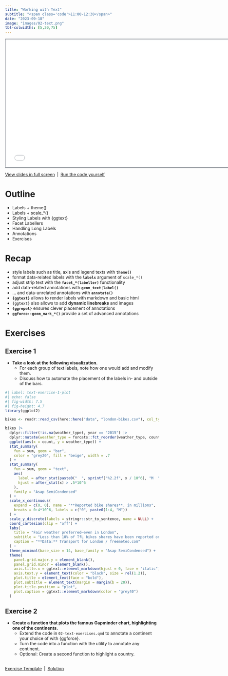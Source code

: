 ```yaml
---
title: "Working with Text"
subtitle: "<span class='code'>11:00-12:30</span>"
date: "2023-09-18"
image: "images/02-text.png"
tbl-colwidths: [5,20,75]
---
```


```{=html}
<iframe class="slide-deck" src="../materials/02-text.html" height="420" width="747" style="border: 1px solid #2e3846;"></iframe>
```

<a href='../materials/02-text.html' target="_blank">View slides in full screen</a>&ensp;|&ensp;<a href='../materials/scripts/02-text.R' target="_blank">Run the code yourself</a>


# Outline

-   Labels + theme()
-   Labels + scale_*()
-   Styling Labels with {ggtext}
-   Facet Labellers
-   Handling Long Labels
-   Annotations
-   Exercises


# Recap

::: recap
-   style labels such as title, axis and legend texts with **`theme()`**
-   format data-related labels with the **`labels`** argument of `scale_*()`
-   adjust strip text with the **`facet_*(labeller)`** functionality
-   add data-related annotations with **`geom_text|label()`**
-   ... and data-unrelated annotations with **`annotate()`**
-   **`{ggtext}`** allows to render labels with markdown and basic html
-   `{ggtext}` also allows to add **dynamic linebreaks** and images
-   **`{ggrepel}`** ensures clever placement of annotations
-   **`ggforce::geom_mark_*()`** provide a set of advanced annotations
:::


# Exercises

## Exercise 1

::: question
-  **Take a look at the following visualization.**
   -  For each group of text labels, note how one would add and modify them.
   -  Discuss how to automate the placement of the labels in- and outside of the bars.

```r
#| label: text-exercise-1-plot
#| echo: false
#| fig-width: 7.5
#| fig-height: 4.7
library(ggplot2)

bikes <- readr::read_csv(here::here("data", "london-bikes.csv"), col_types = "Dcfffilllddddc")

bikes |> 
  dplyr::filter(!is.na(weather_type), year == "2015") |> 
  dplyr::mutate(weather_type = forcats::fct_reorder(weather_type, count, .fun = sum)) |> 
  ggplot(aes(x = count, y = weather_type)) +
  stat_summary(
    fun = sum, geom = "bar",
    color = "grey20", fill = "beige", width = .7
  ) +
  stat_summary(
    fun = sum, geom = "text", 
    aes(
      label = after_stat(paste0("  ", sprintf("%2.2f", x / 10^6), "M  ")),
      hjust = after_stat(x) > .5*10^6
    ),
    family = "Asap SemiCondensed"
  ) +
  scale_x_continuous(
    expand = c(0, 0), name = "**Reported bike shares**, in millions",
    breaks = 0:4*10^6, labels = c("0", paste0(1:4, "M"))
  ) +
  scale_y_discrete(labels = stringr::str_to_sentence, name = NULL) +
  coord_cartesian(clip = "off") +
  labs(
    title = "Fair weather preferred—even in London",
    subtitle = "Less than 10% of TfL bikes shares have been reported on rainy, cloudy, or snowy days in 2015.",
    caption = "**Data:** Transport for London / freemeteo.com"
  ) +
  theme_minimal(base_size = 14, base_family = "Asap SemiCondensed") +
  theme(
    panel.grid.major.y = element_blank(),
    panel.grid.minor = element_blank(),
    axis.title.x = ggtext::element_markdown(hjust = 0, face = "italic"),
    axis.text.y = element_text(color = "black", size = rel(1.2)),
    plot.title = element_text(face = "bold"),
    plot.subtitle = element_text(margin = margin(b = 20)),
    plot.title.position = "plot",
    plot.caption = ggtext::element_markdown(color = "grey40")
  )
```
:::
   
## Exercise 2

::: question
-  **Create a function that plots the famous Gapminder chart, highlighting one of the continents.**
   -  Extend the code in `02-text-exercises.qmd` to annotate a continent your choice of with {ggforce}.
   -  Turn the code into a function with the utility to annotate any continent.
   -  Optional: Create a second function to highlight a country.
:::

<br>
<a href='https://github.com/posit-conf-2023/dataviz-ggplot2/blob/main/materials/exercises/02-text-exercises.qmd' target="_blank">Exercise Template</a>&ensp;|&ensp;<a href='../materials/solutions/02-text-solutions.html' target="_blank">Solution</a>
